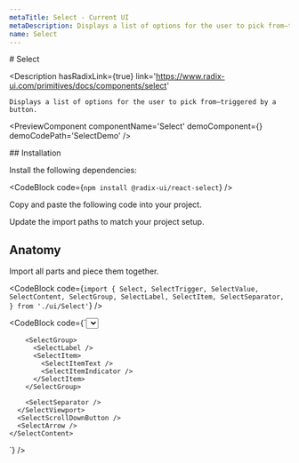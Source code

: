 ```yaml
---
metaTitle: Select - Current UI
metaDescription: Displays a list of options for the user to pick from—triggered by a button.
name: Select
---
```


<FlexGroup>
  # Select

  <Description
    hasRadixLink={true}
    link='https://www.radix-ui.com/primitives/docs/components/select'
  >
    Displays a list of options for the user to pick from—triggered by a button.
  </Description>
</FlexGroup>

<PreviewComponent componentName='Select' demoComponent={<SelectDemo />} demoCodePath='SelectDemo' />

<FlexGroup>
## Installation

Install the following dependencies:

<CodeBlock code={`npm install @radix-ui/react-select`} />

Copy and paste the following code into your project.

<ComponentSource code='Select' />

Update the import paths to match your project setup.

## Anatomy

Import all parts and piece them together.

<CodeBlock
  code={`import {
  Select,
  SelectTrigger,
  SelectValue,
  SelectContent,
  SelectGroup,
  SelectLabel,
  SelectItem,
  SelectSeparator,
} from './ui/Select'`}
/>

<CodeBlock code={`<Select>
  <SelectTrigger>
    <SelectValue />
    <SelectIcon />
  </SelectTrigger>

  <SelectPortal>
    <SelectContent>
      <SelectScrollUpButton />
      <SelectViewport>
        <SelectItem>
          <SelectItemText />
          <SelectItemIndicator />
        </SelectItem>

        <SelectGroup>
          <SelectLabel />
          <SelectItem>
            <SelectItemText />
            <SelectItemIndicator />
          </SelectItem>
        </SelectGroup>

        <SelectSeparator />
      </SelectViewport>
      <SelectScrollDownButton />
      <SelectArrow />
    </SelectContent>
  </SelectPortal>

</Select>`} />
</FlexGroup>
